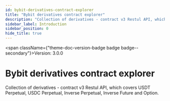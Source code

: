 ```yaml
---
id: bybit-derivatives-contract-explorer
title: "Bybit derivatives contract explorer"
description: "Collection of derivatives - contract v3 Restul API, which covers USDT Perpetual, USDC Perpetual, Inverse Perpetual, Inverse Future and Option."
sidebar_label: Introduction
sidebar_position: 0
hide_title: true
---
```



<span className={"theme-doc-version-badge badge badge--secondary"}>Version: 3.0.0</span>

# Bybit derivatives contract explorer



Collection of derivatives - contract v3 Restul API, which covers USDT Perpetual, USDC Perpetual, Inverse Perpetual, Inverse Future and Option.



      